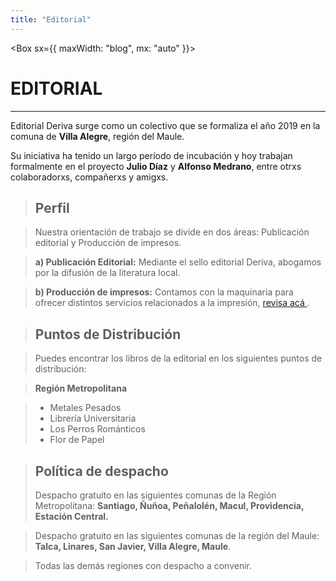 ```yaml
---
title: "Editorial"
---
```


<Box sx={{ maxWidth: "blog", mx: "auto" }}>


# EDITORIAL

---

Editorial Deriva surge como un colectivo que se formaliza el año 2019 en la comuna de **Villa Alegre**, región del Maule.

Su iniciativa ha tenido un largo período de incubación y hoy trabajan
formalmente en el proyecto **Julio Díaz** y **Alfonso Medrano**,
entre otrxs colaboradorxs, compañerxs y amigxs.


> ## Perfil

> Nuestra orientación de trabajo se divide en dos áreas: Publicación editorial y Producción de impresos.

> **a) Publicación Editorial:** Mediante el sello editorial Deriva, abogamos por la difusión de la literatura local.

> **b) Producción de impresos:** Contamos con la maquinaria para ofrecer distintos servicios relacionados a la impresión, [revisa acá ](/impresos).


> ## Puntos de Distribución

> Puedes encontrar los libros de la editorial en los siguientes puntos de distribución:

> **Región Metropolitana**

> - Metales Pesados
> - Librería Universitaria
> - Los Perros Románticos
> - Flor de Papel


> ## Política de despacho
> Despacho gratuito en las siguientes comunas de la Región Metropolitana: **Santiago, Ñuñoa, Peñalolén, Macul, Providencia, Estación Central.**

> Despacho gratuito en las siguientes comunas de la región del Maule: **Talca, Linares, San Javier, Villa Alegre, Maule**.

> Todas las demás regiones con despacho a convenir.


</Box>

